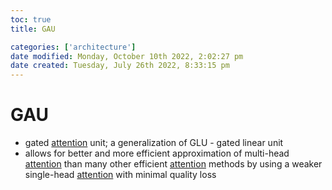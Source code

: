 ```yaml
---
toc: true
title: GAU

categories: ['architecture']
date modified: Monday, October 10th 2022, 2:02:27 pm
date created: Tuesday, July 26th 2022, 8:33:15 pm
---
```


# GAU
- gated [attention](Attention.qmd) unit; a generalization of GLU - gated linear unit
- allows for better and more efficient approximation of multi-head [attention](Attention.qmd) than many other efficient [attention](Attention.qmd) methods by using a weaker single-head [attention](Attention.qmd) with minimal quality loss



